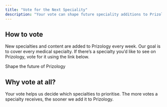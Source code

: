 ```yaml
---
title: "Vote for the Next Speciality"
description: "Your vote can shape future speciality additions to Prizology"
---
```


## How to vote

New specialties and content are added to Prizology every week. Our goal is to cover every medical specialty. If there’s a specialty you’d like to see on Prizology, vote for it using the link below.

<Card title="Speciality Voting" icon="sparkles" iconType="duotone" href="https://forms.office.com/Pages/ResponsePage.aspx?id=B9U64hXVC0mG2wkbh5pZUcEQU9NHdf9Mngcj5vYRwg9UNFY2SDRHTFExN1lYVkxTVUdHUTFYNkNCNy4u" cta="Vote Now">
  Shape the future of Prizology
</Card>

## Why vote at all?

Your vote helps us decide which specialties to prioritise. The more votes a specialty receives, the sooner we add it to Prizology.